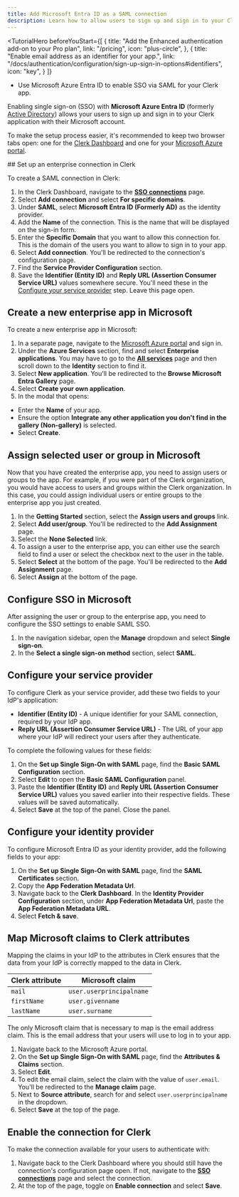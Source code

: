 ```yaml
---
title: Add Microsoft Entra ID as a SAML connection
description: Learn how to allow users to sign up and sign in to your Clerk app with their Microsoft account using SAML SSO.
---
```


<TutorialHero
  beforeYouStart={[
    {
      title: "Add the Enhanced authentication add-on to your Pro plan",
      link: "/pricing",
      icon: "plus-circle",
    },
    {
      title: "Enable email address as an identifier for your app.",
      link: "/docs/authentication/configuration/sign-up-sign-in-options#identifiers",
      icon: "key",
    }
  ]}
>
  - Use Microsoft Azure Entra ID to enable SSO via SAML for your Clerk app.
</TutorialHero>

Enabling single sign-on (SSO) with **Microsoft Azure Entra ID** (formerly [Active Directory](https://learn.microsoft.com/en-us/entra/fundamentals/new-name)) allows your users to sign up and sign in to your Clerk application with their Microsoft account.

To make the setup process easier, it's recommended to keep two browser tabs open: one for the [Clerk Dashboard](https://dashboard.clerk.com/last-active?path=user-authentication/sso-connections) and one for your [Microsoft Azure portal](https://portal.azure.com).

<Steps>
  ## Set up an enterprise connection in Clerk

  To create a SAML connection in Clerk:

  1. In the Clerk Dashboard, navigate to the [**SSO connections**](https://dashboard.clerk.com/last-active?path=user-authentication/sso-connections) page.
  1. Select **Add connection** and select **For specific domains**.
  1. Under **SAML**, select **Microsoft Entra ID (Formerly AD)** as the identity provider.
  1. Add the **Name** of the connection. This is the name that will be displayed on the sign-in form.
  1. Enter the **Specific Domain** that you want to allow this connection for. This is the domain of the users you want to allow to sign in to your app.
  1. Select **Add connection**. You'll be redirected to the connection's configuration page.
  1. Find the **Service Provider Configuration** section.
  1. Save the **Identifier (Entity ID)** and **Reply URL (Assertion Consumer Service URL)** values somewhere secure. You'll need these in the [Configure your service provider](#configure-your-service-provider) step. Leave this page open.

  ## Create a new enterprise app in Microsoft

  To create a new enterprise app in Microsoft:

  1. In a separate page, navigate to the [Microsoft Azure portal](https://azure.microsoft.com/en-us/get-started/azure-portal) and sign in.
  1. Under the **Azure Services** section, find and select **Enterprise applications**. You may have to go to the [**All services**](https://portal.azure.com/#allservices) page and then scroll down to the **Identity** section to find it.
  1. Select **New application**. You'll be redirected to the **Browse Microsoft Entra Gallery** page.
  1. Select **Create your own application**.
  1. In the modal that opens:

  - Enter the **Name** of your app.
  - Ensure the option **Integrate any other application you don't find in the gallery (Non-gallery)** is selected.
  - Select **Create**.

  ## Assign selected user or group in Microsoft

  Now that you have created the enterprise app, you need to assign users or groups to the app. For example, if you were part of the Clerk organization, you would have access to users and groups within the Clerk organization. In this case, you could assign individual users or entire groups to the enterprise app you just created.

  1. In the **Getting Started** section, select the **Assign users and groups** link.
  1. Select **Add user/group**. You'll be redirected to the **Add Assignment** page.
  1. Select the **None Selected** link.
  1. To assign a user to the enterprise app, you can either use the search field to find a user or select the checkbox next to the user in the table.
  1. Select **Select** at the bottom of the page. You'll be redirected to the **Add Assignment** page.
  1. Select **Assign** at the bottom of the page.

  ## Configure SSO in Microsoft

  After assigning the user or group to the enterprise app, you need to configure the SSO settings to enable SAML SSO.

  1. In the navigation sidebar, open the **Manage** dropdown and select **Single sign-on**.
  1. In the **Select a single sign-on method** section, select **SAML**.

  ## Configure your service provider

  To configure Clerk as your service provider, add these two fields to your IdP's application:

  - **Identifier (Entity ID)** - A unique identifier for your SAML connection, required by your IdP app.
  - **Reply URL (Assertion Consumer Service URL)** - The URL of your app where your IdP will redirect your users after they authenticate.

  To complete the following values for these fields:

  1. On the **Set up Single Sign-On with SAML** page, find the **Basic SAML Configuration** section.
  1. Select **Edit** to open the **Basic SAML Configuration** panel.
  1. Paste the **Identifier (Entity ID)** and **Reply URL (Assertion Consumer Service URL)** values you saved earlier into their respective fields. These values will be saved automatically.
  1. Select **Save** at the top of the panel. Close the panel.

  ## Configure your identity provider

  To configure Microsoft Entra ID as your identity provider, add the following fields to your app:

  1. On the **Set up Single Sign-On with SAML** page, find the **SAML Certificates** section.
  1. Copy the **App Federation Metadata Url**.
  1. Navigate back to the **Clerk Dashboard**. In the **Identity Provider Configuration** section, under **App Federation Metadata Url**, paste the **App Federation Metadata URL**.
  1. Select **Fetch & save**.

  ## Map Microsoft claims to Clerk attributes

  Mapping the claims in your IdP to the attributes in Clerk ensures that the data from your IdP is correctly mapped to the data in Clerk.

  | Clerk attribute | Microsoft claim |
  | - | - |
  | `mail` | `user.userprincipalname` |
  | `firstName` | `user.givenname` |
  | `lastName` | `user.surname` |

  The only Microsoft claim that is necessary to map is the email address claim. This is the email address that your users will use to log in to your app.

  1. Navigate back to the Microsoft Azure portal.
  1. On the **Set up Single Sign-On with SAML** page, find the **Attributes & Claims** section.
  1. Select **Edit**.
  1. To edit the email claim, select the claim with the value of `user.email`. You'll be redirected to the **Manage claim** page.
  1. Next to **Source attribute**, search for and select `user.userprincipalname` in the dropdown.
  1. Select **Save** at the top of the page.

  ## Enable the connection for Clerk

  To make the connection available for your users to authenticate with:

  1. Navigate back to the Clerk Dashboard where you should still have the connection's configuration page open. If not, navigate to the [**SSO connections**](https://dashboard.clerk.com/last-active?path=user-authentication/sso-connections) page and select the connection.
  1. At the top of the page, toggle on **Enable connection** and select **Save**.
</Steps>
